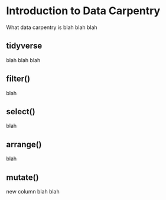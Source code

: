 # Introduction to Data Carpentry

What data carpentry is blah blah blah


## tidyverse


blah blah blah



## filter()

blah


## select()

blah


## arrange()

blah



## mutate()

new column blah blah